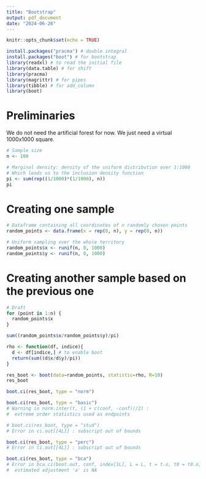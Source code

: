 ```yaml
---
title: "Bootstrap"
output: pdf_document
date: "2024-06-26"
---
```


```r
knitr::opts_chunk$set(echo = TRUE)
```

```r
install.packages("pracma") # double integral
install.packages("boot") # for bootstrap
library(readxl) # to read the initial file
library(data.table) # for shift
library(pracma)
library(magrittr) # for pipes
library(tibble) # for add_column
library(boot)
```

# Preliminaries

We do not need the artificial forest for now. We just need a virtual 1000x1000 square.

```r
# Sample size
n <- 100
```

```r
# Marginal density: density of the uniform distribution over 1:1000
# Which leads us to the inclusion density function
pi <- sum(rep((1/1000)*(1/1000), n))
pi
```

# Creating one sample

```r
# Dataframe containing all coordinates of n randomly chosen points
random_points <- data.frame(x = rep(0, n), y = rep(0, n))
```

```r
# Uniform sampling over the whole territory
random_points$x <- runif(n, 0, 1000)
random_points$y <- runif(n, 0, 1000)
```

# Creating another sample based on the previous one

```r
# Draft
for (point in 1:n) {
  random_points$x
}
```

```r
sum((random_points$x/random_points$y)/pi)
```

```r
rho <- function(df, indice){
  d <- df[indice,] # to enable boot
  return(sum((d$x/d$y)/pi))
}
```

```r
res_boot <- boot(data=random_points, statistic=rho, R=10)
res_boot
```

```r
boot.ci(res_boot, type = "norm")
```

```r
boot.ci(res_boot, type = "basic")
# Warning in norm.inter(t, (1 + c(conf, -conf))/2) :
#  extreme order statistics used as endpoints
```

```r
# boot.ci(res_boot, type = "stud") 
# Error in ci.out[[4L]] : subscript out of bounds
```

```r
boot.ci(res_boot, type = "perc") 
# Error in ci.out[[4L]] : subscript out of bounds
```

```r
boot.ci(res_boot, type = "bca") 
# Error in bca.ci(boot.out, conf, index[1L], L = L, t = t.o, t0 = t0.o,  : 
#  estimated adjustment 'a' is NA
```

```r

```

```r

```

```r

```

```r

```
